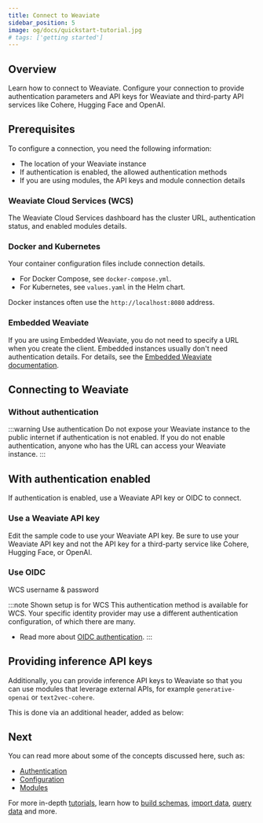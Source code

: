 ```yaml
---
title: Connect to Weaviate
sidebar_position: 5
image: og/docs/quickstart-tutorial.jpg
# tags: ['getting started']
---
```


## Overview

Learn how to connect to Weaviate. Configure your connection to provide authentication parameters and API keys for Weaviate and third-party API services like Cohere, Hugging Face and OpenAI.

## Prerequisites

To configure a connection, you need the following information:

- The location of your Weaviate instance
- If authentication is enabled, the allowed authentication methods
- If you are using modules, the API keys and module connection details

### Weaviate Cloud Services (WCS)

The Weaviate Cloud Services dashboard has the cluster URL, authentication status, and enabled modules details.

### Docker and Kubernetes

Your container configuration files include connection details. 

- For Docker Compose, see `docker-compose.yml`.
- For Kubernetes, see `values.yaml` in the Helm chart.

Docker instances often use the `http://localhost:8080` address.

### Embedded Weaviate
If you are using Embedded Weaviate, you do not need to specify a URL when you create the client. Embedded instances usually don't need authentication details. For details, see the [Embedded Weaviate documentation](../installation/embedded.md).

<EmbeddedInstantiationSimple/>

## Connecting to Weaviate

### Without authentication

:::warning Use authentication
Do not expose your Weaviate instance to the public internet if authentication is not enabled. If you do not enable authentication, anyone who has the URL can access your Weaviate instance.
:::

<WCSWithoutAuthentication/>

## With authentication enabled

If authentication is enabled, use a Weaviate API key or OIDC to connect.

### Use a Weaviate API key

Edit the sample code to use your Weaviate API key. Be sure to use your Weaviate API key and not the API key for a third-party service like Cohere, Hugging Face, or OpenAI.

<WCSAuthenticationApiKey/>

### Use OIDC 

WCS username & password

:::note Shown setup is for WCS
This authentication method is available for WCS. Your specific identity provider may use a different authentication configuration, of which there are many.

- Read more about [OIDC authentication](../configuration/authentication.md#oidc---a-systems-perspective).
:::

<WCSAuthenticationUserPass/>

## Providing inference API keys

Additionally, you can provide inference API keys to Weaviate so that you can use modules that leverage external APIs, for example `generative-openai` or `text2vec-cohere`.

This is done via an additional header, added as below:

<WCSAuthenticationApiKeyWithInferenceKey/>

## Next

You can read more about some of the concepts discussed here, such as:
- [Authentication](../configuration/authentication.md)
- [Configuration](../configuration/index.md)
- [Modules](../modules/index.md)

For more in-depth [tutorials](../tutorials/index.md), learn how to [build schemas](../tutorials/schema.md), [import data](../tutorials/import.md), [query data](../tutorials/query.md) and more.



<DocsMoreResources />
